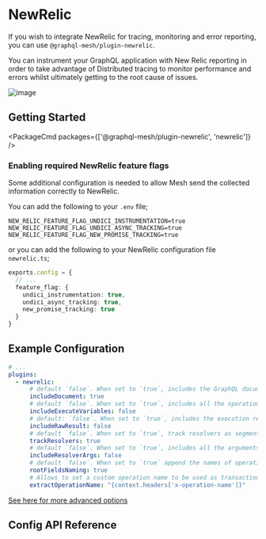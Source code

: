 
# NewRelic

If you wish to integrate NewRelic for tracing, monitoring and error reporting, you can use `@graphql-mesh/plugin-newrelic`.

You can instrument your GraphQL application with New Relic reporting in order to take advantage of Distributed tracing to monitor performance and errors whilst ultimately getting to the root cause of issues.

![image](https://user-images.githubusercontent.com/20847995/188124061-f824e446-634c-485c-9021-392ee52c3594.png)

## Getting Started

<PackageCmd packages={['@graphql-mesh/plugin-newrelic', 'newrelic']} />

### Enabling required NewRelic feature flags

Some additional configuration is needed to allow Mesh send the collected information correctly to NewRelic.

You can add the following to your `.env` file;

```shell filename=".env"
NEW_RELIC_FEATURE_FLAG_UNDICI_INSTRUMENTATION=true
NEW_RELIC_FEATURE_FLAG_UNDICI_ASYNC_TRACKING=true
NEW_RELIC_FEATURE_FLAG_NEW_PROMISE_TRACKING=true
```

or you can add the following to your NewRelic configuration file `newrelic.ts`;

```ts filename="newrelic.ts"
exports.config = {
  // ...
  feature_flag: {
    undici_instrumentation: true,
    undici_async_tracking: true,
    new_promise_tracking: true
  }
}
```

## Example Configuration

```yaml filename=".meshrc.yaml"
# ...
plugins:
  - newrelic:
      # default `false`. When set to `true`, includes the GraphQL document defining the operations and fragments
      includeDocument: true
      # default `false`. When set to `true`, includes all the operation variables with their values
      includeExecuteVariables: false
      # default: `false`. When set to `true`, includes the execution result
      includeRawResult: false
      # default `false`. When set to `true`, track resolvers as segments to monitor their performance
      trackResolvers: true
      # default `false`. When set to `true`, includes all the arguments passed to resolvers with their values
      includeResolverArgs: false
      # default `false`. When set to `true` append the names of operation root fields to the transaction name
      rootFieldsNaming: true
      # Allows to set a custom operation name to be used as transaction name and attribute
      extractOperationName: "{context.headers['x-operation-name']}"
```

[See here for more advanced options](https://github.com/n1ru4l/envelop/blob/main/packages/plugins/newrelic/README.md#agent-configuration)

## Config API Reference


<API />
